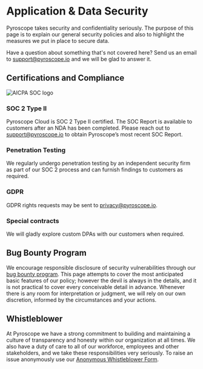 # Application & Data Security

Pyroscope takes security and confidentiality seriously. The purpose of this page is to explain our general security policies and also to highlight the measures we put in place to secure data.

Have a question about something that's not covered here? Send us an email to support@pyroscope.io and we will be glad to answer it.

## Certifications and Compliance

<img src="/img/soc2.png" alt="AICPA SOC logo" class="soc2" />

### SOC 2 Type II

Pyroscope Cloud is SOC 2 Type II certified. The SOC Report is available to customers after an NDA has been completed. Please reach out to support@pyroscope.io to obtain Pyroscope’s most recent SOC Report.

### Penetration Testing

We regularly undergo penetration testing by an independent security firm as part of our SOC 2 process and can furnish findings to customers as required.

### GDPR

GDPR rights requests may be sent to privacy@pyroscope.io.

### Special contracts

We will gladly explore custom DPAs with our customers when required.

## Bug Bounty Program

We encourage responsible disclosure of security vulnerabilities through our [bug bounty program](/bugbounty). This page attempts to cover the most anticipated basic features of our policy; however the devil is always in the details, and it is not practical to cover every conceivable detail in advance. Whenever there is any room for interpretation or judgment, we will rely on our own discretion, informed by the circumstances and your actions.

## Whistleblower

At Pyroscope we have a strong commitment to building and maintaining a culture of transparency and honesty within our organization at all times. We also have a duty of care to all of our workforce, employees and other stakeholders, and we take these responsibilities very seriously. To raise an issue anonymously use our [Anonymous Whistleblower Form](https://forms.gle/7terGwbRypFL6qA27).
